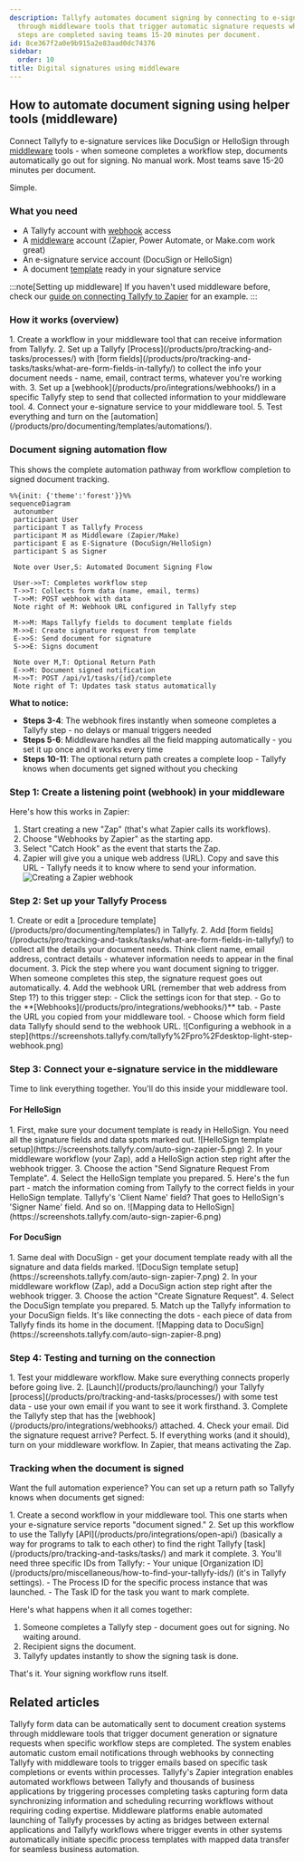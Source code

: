 ```yaml
---
description: Tallyfy automates document signing by connecting to e-signature services
  through middleware tools that trigger automatic signature requests when workflow
  steps are completed saving teams 15-20 minutes per document.
id: 8ce367f2a0e9b915a2e83aad0dc74376
sidebar:
  order: 10
title: Digital signatures using middleware
---
```



## How to automate document signing using helper tools (middleware)

Connect Tallyfy to e-signature services like DocuSign or HelloSign through [middleware](/products/pro/integrations/middleware/) tools - when someone completes a workflow step, documents automatically go out for signing. No manual work. Most teams save 15-20 minutes per document.

Simple.

### What you need
- A Tallyfy account with [webhook](/products/pro/integrations/webhooks/) access
- A [middleware](/products/pro/integrations/middleware/) account (Zapier, Power Automate, or Make.com work great)
- An e-signature service account (DocuSign or HelloSign)
- A document [template](/products/pro/documenting/templates/) ready in your signature service

:::note[Setting up middleware]
If you haven't used middleware before, check our [guide on connecting Tallyfy to Zapier](/products/pro/integrations/middleware/zapier/how-to-connect-your-tallyfy-account-to-zapier/) for an example.
:::

### How it works (overview)
<Steps>
1. Create a workflow in your middleware tool that can receive information from Tallyfy.
2. Set up a Tallyfy [Process](/products/pro/tracking-and-tasks/processes/) with [form fields](/products/pro/tracking-and-tasks/tasks/what-are-form-fields-in-tallyfy/) to collect the info your document needs - name, email, contract terms, whatever you're working with.
3. Set up a [webhook](/products/pro/integrations/webhooks/) in a specific Tallyfy step to send that collected information to your middleware tool.
4. Connect your e-signature service to your middleware tool.
5. Test everything and turn on the [automation](/products/pro/documenting/templates/automations/).
</Steps>

### Document signing automation flow

This shows the complete automation pathway from workflow completion to signed document tracking.

```mermaid
%%{init: {'theme':'forest'}}%%
sequenceDiagram
 autonumber
 participant User
 participant T as Tallyfy Process
 participant M as Middleware (Zapier/Make)
 participant E as E-Signature (DocuSign/HelloSign)
 participant S as Signer
 
 Note over User,S: Automated Document Signing Flow
 
 User->>T: Completes workflow step
 T->>T: Collects form data (name, email, terms)
 T->>M: POST webhook with data
 Note right of M: Webhook URL configured in Tallyfy step
 
 M->>M: Maps Tallyfy fields to document template fields
 M->>E: Create signature request from template
 E->>S: Send document for signature
 S->>E: Signs document
 
 Note over M,T: Optional Return Path
 E->>M: Document signed notification
 M->>T: POST /api/v1/tasks/{id}/complete
 Note right of T: Updates task status automatically
```

**What to notice:**
- **Steps 3-4**: The webhook fires instantly when someone completes a Tallyfy step - no delays or manual triggers needed
- **Steps 5-6**: Middleware handles all the field mapping automatically - you set it up once and it works every time
- **Steps 10-11**: The optional return path creates a complete loop - Tallyfy knows when documents get signed without you checking

### Step 1: Create a listening point (webhook) in your middleware

Here's how this works in Zapier:
<Steps>
1. Start creating a new "Zap" (that's what Zapier calls its workflows).
2. Choose "Webhooks by Zapier" as the starting app.
3. Select "Catch Hook" as the event that starts the Zap.
4. Zapier will give you a unique web address (URL). Copy and save this URL - Tallyfy needs it to know where to send your information.
   ![Creating a Zapier webhook](https://screenshots.tallyfy.com/auto-sign-zapier-1.png)
</Steps>

### Step 2: Set up your Tallyfy Process

<Steps>
1. Create or edit a [procedure template](/products/pro/documenting/templates/) in Tallyfy.
2. Add [form fields](/products/pro/tracking-and-tasks/tasks/what-are-form-fields-in-tallyfy/) to collect all the details your document needs. Think client name, email address, contract details - whatever information needs to appear in the final document.
3. Pick the step where you want document signing to trigger. When someone completes this step, the signature request goes out automatically.
4. Add the webhook URL (remember that web address from Step 1?) to this trigger step:
   - Click the settings icon for that step.
   - Go to the **[Webhooks](/products/pro/integrations/webhooks/)** tab.
   - Paste the URL you copied from your middleware tool.
   - Choose which form field data Tallyfy should send to the webhook URL.
   ![Configuring a webhook in a step](https://screenshots.tallyfy.com/tallyfy%2Fpro%2Fdesktop-light-step-webhook.png)
</Steps>

### Step 3: Connect your e-signature service in the middleware

Time to link everything together. You'll do this inside your middleware tool.

#### For HelloSign
<Steps>
1. First, make sure your document template is ready in HelloSign. You need all the signature fields and data spots marked out.
   ![HelloSign template setup](https://screenshots.tallyfy.com/auto-sign-zapier-5.png)
2. In your middleware workflow (your Zap), add a HelloSign action step right after the webhook trigger.
3. Choose the action "Send Signature Request From Template".
4. Select the HelloSign template you prepared.
5. Here's the fun part - match the information coming from Tallyfy to the correct fields in your HelloSign template. Tallyfy's 'Client Name' field? That goes to HelloSign's 'Signer Name' field. And so on.
   ![Mapping data to HelloSign](https://screenshots.tallyfy.com/auto-sign-zapier-6.png)
</Steps>

#### For DocuSign
<Steps>
1. Same deal with DocuSign - get your document template ready with all the signature and data fields marked.
   ![DocuSign template setup](https://screenshots.tallyfy.com/auto-sign-zapier-7.png)
2. In your middleware workflow (Zap), add a DocuSign action step right after the webhook trigger.
3. Choose the action "Create Signature Request".
4. Select the DocuSign template you prepared.
5. Match up the Tallyfy information to your DocuSign fields. It's like connecting the dots - each piece of data from Tallyfy finds its home in the document.
   ![Mapping data to DocuSign](https://screenshots.tallyfy.com/auto-sign-zapier-8.png)
</Steps>

### Step 4: Testing and turning on the connection
<Steps>
1. Test your middleware workflow. Make sure everything connects properly before going live.
2. [Launch](/products/pro/launching/) your Tallyfy [process](/products/pro/tracking-and-tasks/processes/) with some test data - use your own email if you want to see it work firsthand.
3. Complete the Tallyfy step that has the [webhook](/products/pro/integrations/webhooks/) attached.
4. Check your email. Did the signature request arrive? Perfect.
5. If everything works (and it should), turn on your middleware workflow. In Zapier, that means activating the Zap.
</Steps>

### Tracking when the document is signed

Want the full automation experience? You can set up a return path so Tallyfy knows when documents get signed:

<Steps>
1. Create a second workflow in your middleware tool. This one starts when your e-signature service reports "document signed."
2. Set up this workflow to use the Tallyfy [API](/products/pro/integrations/open-api/) (basically a way for programs to talk to each other) to find the right Tallyfy [task](/products/pro/tracking-and-tasks/tasks/) and mark it complete.
3. You'll need three specific IDs from Tallyfy:
   - Your unique [Organization ID](/products/pro/miscellaneous/how-to-find-your-tallyfy-ids/) (it's in Tallyfy settings).
   - The Process ID for the specific process instance that was launched.
   - The Task ID for the task you want to mark complete.
</Steps>

Here's what happens when it all comes together:
1. Someone completes a Tallyfy step - document goes out for signing. No waiting around.
2. Recipient signs the document.
3. Tallyfy updates instantly to show the signing task is done.

That's it. Your signing workflow runs itself.


## Related articles
<CardGrid>
<LinkTitleCard header="<b>Documents > Send data to document creation systems</b>" href="/products/pro/documenting/documents/how-to-generate-documents-from-form-fields/" > Tallyfy form data can be automatically sent to document creation systems through middleware tools that trigger document generation or signature requests when specific workflow steps are completed. </LinkTitleCard>
<LinkTitleCard header="<b>Webhooks > Send emails using webhooks</b>" href="/products/pro/integrations/webhooks/how-can-i-send-emails-using-webhooks-in-tallyfy/" > The system enables automatic custom email notifications through webhooks by connecting Tallyfy with middleware tools to trigger emails based on specific task completions or events within processes. </LinkTitleCard>
<LinkTitleCard header="<b>Middleware > Zapier</b>" href="/products/pro/integrations/middleware/zapier/" > Tallyfy's Zapier integration enables automated workflows between Tallyfy and thousands of business applications by triggering processes completing tasks capturing form data synchronizing information and scheduling recurring workflows without requiring coding expertise. </LinkTitleCard>
<LinkTitleCard header="<b>Triggers > Launch via middleware</b>" href="/products/pro/launching/triggers/via-middleware/" > Middleware platforms enable automated launching of Tallyfy processes by acting as bridges between external applications and Tallyfy workflows where trigger events in other systems automatically initiate specific process templates with mapped data transfer for seamless business automation. </LinkTitleCard>
</CardGrid>